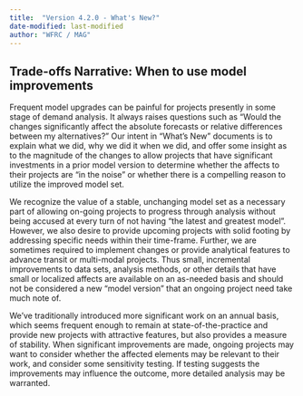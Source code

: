 ```yaml
---
title:  "Version 4.2.0 - What's New?"
date-modified: last-modified
author: "WFRC / MAG"
---
```


## Trade-offs Narrative:  When to use model improvements
Frequent model upgrades can be painful for projects presently in some stage of demand analysis.  It always raises questions such as “Would the changes significantly affect the absolute forecasts or relative differences between my alternatives?”  Our intent in “What’s New” documents is to explain what we did, why we did it when we did, and offer some insight as to the magnitude of the changes to allow projects that have significant investments in a prior model version to determine whether the affects to their projects are “in the noise” or whether there is a compelling reason to utilize the improved model set.

We recognize the value of a stable, unchanging model set as a necessary part of allowing on-going projects to progress through analysis without being accused at every turn of not having “the latest and greatest model”.  However, we also desire to provide upcoming projects with solid footing by addressing specific needs within their time-frame.  Further, we are sometimes required to implement changes or provide analytical features to advance transit or multi-modal projects.  Thus small, incremental improvements to data sets, analysis methods, or other details that have small or localized affects are available on an as-needed basis and should not be considered a new “model version” that an ongoing project need take much note of.  

We’ve traditionally introduced more significant work on an annual basis, which seems frequent enough to remain at state-of-the-practice and provide new projects with attractive features, but also provides a measure of stability.  When significant improvements are made, ongoing projects may want to consider whether the affected elements may be relevant to their work, and consider some sensitivity testing.  If testing suggests the improvements may influence the outcome, more detailed analysis may be warranted. 


